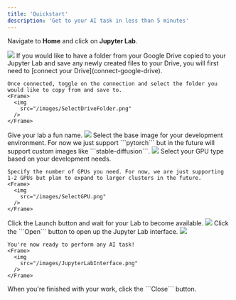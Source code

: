 ```yaml
---
title: 'Quickstart'
description: 'Get to your AI task in less than 5 minutes'
---
```


Navigate to **Home** and click on **Jupyter Lab**.

<Frame>
  <img
    src="/images/CreateLabPage.png"
  />
</Frame>


<Steps>
  <Step title="Connect Google Drive (Optional)">
    If you would like to have a folder from your Google Drive copied to your Jupyter Lab and save any newly created files to your Drive, you will first need to [connect your Drive](connect-google-drive).

    Once connected, toggle on the connection and select the folder you would like to copy from and save to.
    <Frame>
      <img
        src="/images/SelectDriveFolder.png"
      />
    </Frame>
  </Step>
  <Step title="Name your Lab">
    Give your lab a fun name.
    <Frame>
      <img
        src="/images/NameLab.png"
      />
    </Frame>
  </Step>
  <Step title="Select an Image">
    Select the base image for your development environment. For now we just support ```pytorch``` but in the future will support custom images like ```stable-diffusion```.
    <Frame>
      <img
        src="/images/SelectImage.png"
      />
    </Frame>
  </Step>
  <Step title="Configure your GPU(s)">
    Select your GPU type based on your development needs.

    Specify the number of GPUs you need. For now, we are just supporting 1-2 GPUs but plan to expand to larger clusters in the future.
    <Frame>
      <img
        src="/images/SelectGPU.png"
      />
    </Frame>
  </Step>
  <Step title="Launch Lab">
    Click the Launch button and wait for your Lab to become available.
    <Frame>
      <img
        src="/images/WaitForLabAvailable.png"
      />
    </Frame>
  </Step>
  <Step title="Open your Lab">
    Click the ```Open``` button to open up the Jupyter Lab interface.
    <Frame>
      <img
        src="/images/OpenLab.png"
      />
    </Frame>

    You're now ready to perform any AI task!
    <Frame>
      <img
        src="/images/JupyterLabInterface.png"
      />
    </Frame>
  </Step>
  <Step title="Close your Lab">
    When you're finished with your work, click the ```Close``` button.
  </Step>
</Steps>